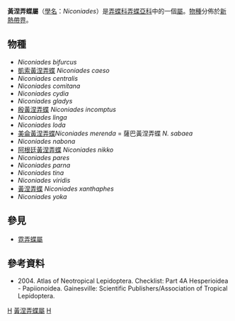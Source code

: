 {{NoteTA
|G1=Butterfly
}}
{{Automatic Taxobox
| taxon = Niconiades
| authority = Hübner, [1821]
| type_species = [[黃涅弄蝶|黃涅弄蝶]]<br />''Niconiades xanthaphes''
| type_species_authority = Herrich-Schäffer, 1870
| subdivision_ranks = [[物種|物種]]
| subdivision = 共18種，詳見正文。
| synonyms =
* ''Goniloba'' <small>Westwood 1852</small> 
* ''Gonilobus'' <small>Lucas 1857</small>
* ''Gonoloba'' <small>Leech 1887</small>
* ''Nisoniades'' <small>A. G. Weeks 1901</small>
* ''Niconides'' <small>Okano 1981</small>
}}

'''黃涅弄蝶屬'''（[[學名|學名]]：''Niconiades''）是[[弄蝶科|弄蝶科]][[弄蝶亞科|弄蝶亞科]]中的一個[[屬|屬]]。[[物種|物種]]分佈於[[新熱帶界|新熱帶界]]。

== 物種 ==
* ''Niconiades bifurcus''
* [[凱索黃涅弄蝶|凱索黃涅弄蝶]] ''Niconiades caeso''
* ''Niconiades centralis''
* ''Niconiades comitana''
* ''Niconiades cydia''
* ''Niconiades gladys''
* [[殷黃涅弄蝶|殷黃涅弄蝶]] ''Niconiades incomptus''
* ''Niconiades linga''
* ''Niconiades loda''
* [[美侖黃涅弄蝶|美侖黃涅弄蝶]]''Niconiades merenda'' = 薩巴黃涅弄蝶 ''N. sabaea''
* ''Niconiades nabona''
* [[阿根廷黃涅弄蝶|阿根廷黃涅弄蝶]] ''Niconiades nikko''
* ''Niconiades pares''
* ''Niconiades parna''
* ''Niconiades tina''
* ''Niconiades viridis''
* [[黃涅弄蝶|黃涅弄蝶]] ''Niconiades xanthaphes''
* ''Niconiades yoka''

== 參見 ==
* [[霓弄蝶屬|霓弄蝶屬]]

== 參考資料 ==
<references/>
* {{aut|Lamas G ed.}} 2004. Atlas of Neotropical Lepidoptera. Checklist: Part 4A Hesperioidea - Papiionoidea. Gainesville: Scientific Publishers/Association of Tropical Lepidoptera.

{{Commons category|Niconiades}}

{{taxonbar}}
[[Category:_1821年描述的分类群|H]]
[[Category:黃涅弄蝶屬|]]
[[Category:紫弄蝶族|H]]
